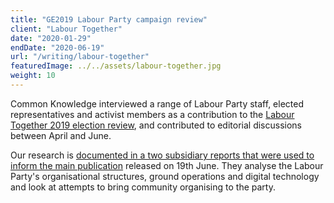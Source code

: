 ```yaml
---
title: "GE2019 Labour Party campaign review"
client: "Labour Together"
date: "2020-01-29"
endDate: "2020-06-19"
url: "/writing/labour-together"
featuredImage: ../../assets/labour-together.jpg
weight: 10
---
```


Common Knowledge interviewed a range of Labour Party staff, elected representatives and activist members as a contribution to the [Labour Together 2019 election review](https://electionreview.labourtogether.uk), and contributed to editorial discussions between April and June.

Our research is [documented in a two subsidiary reports that were used to inform the main publication](/writing/labour-together) released on 19th June. They analyse the Labour Party's organisational structures, ground operations and digital technology and look at attempts to bring community organising to the party.
